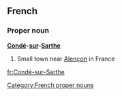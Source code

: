 ==French==
===Proper noun===
'''[[Condé]]-[[sur]]-[[Sarthe]]'''

# Small town near [[Alençon]] in France

[[Category:French proper nouns]]

[[fr:Condé-sur-Sarthe]]